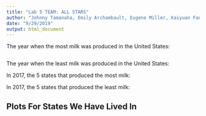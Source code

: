 ```yaml
---
title: "Lab 5 TEAM: ALL STARS"
author: "Johnny Tamanaha, Emily Archambault, Eugene Miller, Kaiyuan Fan, Jingzhi Zhang"
date: "9/29/2019"
output: html_document
---
```


The year when the most milk was produced in the United States:
```r

```


The year when the least milk was produced in the United States:

In 2017, the 5 states that produced the most milk:

In 2017, the 5 states that produced the least milk:


## Plots For States We Have Lived In
```r

```

